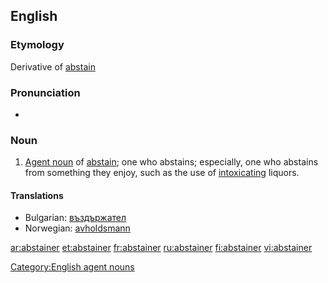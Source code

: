 ==English==

===Etymology===
Derivative of [[abstain]]

===Pronunciation===
* {{rhymes|eɪnə(r)}}

===Noun===
{{en-noun}}

# [[agent noun|Agent noun]] of [[abstain]]; one who abstains; especially, one who abstains from something they enjoy, such as the use of [[intoxicating]] liquors.

====Translations====
* Bulgarian: [[въздържател]]
* Norwegian: [[avholdsmann]] {{c}}

[[Category:English agent nouns]]

[[ar:abstainer]]
[[et:abstainer]]
[[fr:abstainer]]
[[ru:abstainer]]
[[fi:abstainer]]
[[vi:abstainer]]